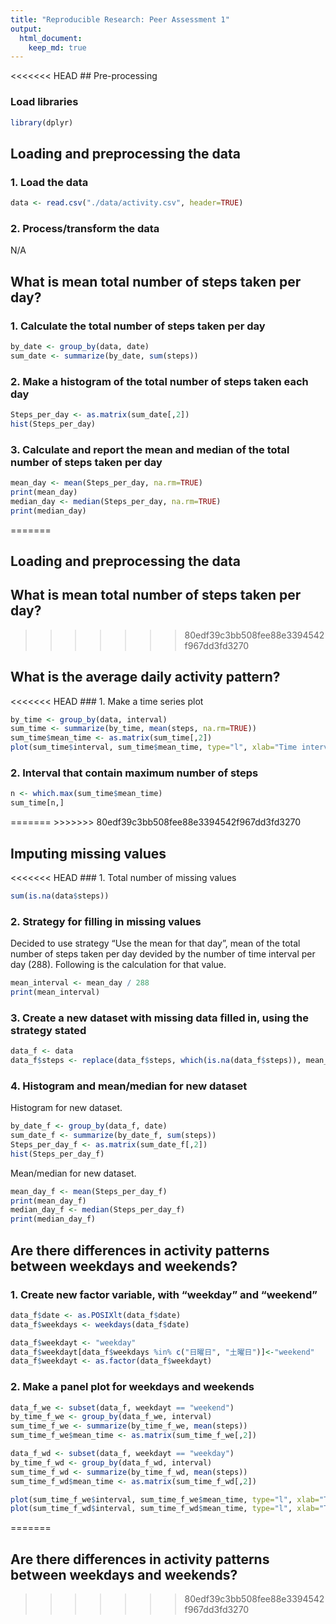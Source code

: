 ```yaml
---
title: "Reproducible Research: Peer Assessment 1"
output: 
  html_document:
    keep_md: true
---
```

<<<<<<< HEAD
## Pre-processing

### Load libraries

```r
library(dplyr)
```

## Loading and preprocessing the data

### 1. Load the data

```r
data <- read.csv("./data/activity.csv", header=TRUE)
```

### 2. Process/transform the data

N/A

## What is mean total number of steps taken per day?

### 1. Calculate the total number of steps taken per day

```r
by_date <- group_by(data, date)
sum_date <- summarize(by_date, sum(steps))
```

### 2. Make a histogram of the total number of steps taken each day

```r
Steps_per_day <- as.matrix(sum_date[,2])
hist(Steps_per_day)
```

### 3. Calculate and report the mean and median of the total number of steps taken per day

```r
mean_day <- mean(Steps_per_day, na.rm=TRUE)
print(mean_day)
median_day <- median(Steps_per_day, na.rm=TRUE)
print(median_day)
```
=======


## Loading and preprocessing the data



## What is mean total number of steps taken per day?

>>>>>>> 80edf39c3bb508fee88e3394542f967dd3fd3270


## What is the average daily activity pattern?

<<<<<<< HEAD
### 1. Make a time series plot

```r
by_time <- group_by(data, interval)
sum_time <- summarize(by_time, mean(steps, na.rm=TRUE))
sum_time$mean_time <- as.matrix(sum_time[,2])
plot(sum_time$interval, sum_time$mean_time, type="l", xlab="Time interval", ylab="Average number of steps")
```

### 2. Interval that contain maximum number of steps

```r
n <- which.max(sum_time$mean_time)
sum_time[n,]
```
=======
>>>>>>> 80edf39c3bb508fee88e3394542f967dd3fd3270


## Imputing missing values

<<<<<<< HEAD
### 1. Total number of missing values

```r
sum(is.na(data$steps))
```

### 2. Strategy for filling in missing values

Decided to use strategy "Use the mean for that day", mean of the total number of steps taken per day devided by the number of time interval per day (288). Following is the calculation for that value.

```r
mean_interval <- mean_day / 288
print(mean_interval)
```


### 3. Create a new dataset with missing data filled in, using the strategy stated

```r
data_f <- data
data_f$steps <- replace(data_f$steps, which(is.na(data_f$steps)), mean_interval)
```

### 4. Histogram and mean/median for new dataset

Histogram for new dataset.

```r
by_date_f <- group_by(data_f, date)
sum_date_f <- summarize(by_date_f, sum(steps))
Steps_per_day_f <- as.matrix(sum_date_f[,2])
hist(Steps_per_day_f)
```

Mean/median for new dataset.

```r
mean_day_f <- mean(Steps_per_day_f)
print(mean_day_f)
median_day_f <- median(Steps_per_day_f)
print(median_day_f)
```


## Are there differences in activity patterns between weekdays and weekends?

### 1. Create new factor variable, with "weekday" and "weekend"

```r
data_f$date <- as.POSIXlt(data_f$date)
data_f$weekdays <- weekdays(data_f$date)

data_f$weekdayt <- "weekday"
data_f$weekdayt[data_f$weekdays %in% c("日曜日", "土曜日")]<-"weekend"
data_f$weekdayt <- as.factor(data_f$weekdayt)
```

### 2. Make a panel plot for weekdays and weekends

```r

data_f_we <- subset(data_f, weekdayt == "weekend")
by_time_f_we <- group_by(data_f_we, interval)
sum_time_f_we <- summarize(by_time_f_we, mean(steps))
sum_time_f_we$mean_time <- as.matrix(sum_time_f_we[,2])

data_f_wd <- subset(data_f, weekdayt == "weekday")
by_time_f_wd <- group_by(data_f_wd, interval)
sum_time_f_wd <- summarize(by_time_f_wd, mean(steps))
sum_time_f_wd$mean_time <- as.matrix(sum_time_f_wd[,2])

plot(sum_time_f_we$interval, sum_time_f_we$mean_time, type="l", xlab="Time interval", ylab="Average number of steps", main="Weekend")
plot(sum_time_f_wd$interval, sum_time_f_wd$mean_time, type="l", xlab="Time interval", ylab="Average number of steps", main="Weekday")
```
=======


## Are there differences in activity patterns between weekdays and weekends?
>>>>>>> 80edf39c3bb508fee88e3394542f967dd3fd3270
